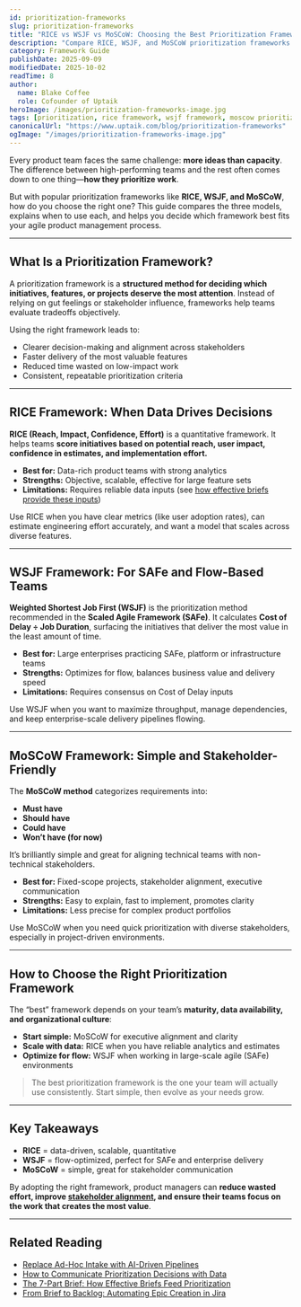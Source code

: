 ```yaml
---
id: prioritization-frameworks
slug: prioritization-frameworks
title: "RICE vs WSJF vs MoSCoW: Choosing the Best Prioritization Framework"
description: "Compare RICE, WSJF, and MoSCoW prioritization frameworks. Learn when to use each model, their advantages, and how to pick the right method for agile product management."
category: Framework Guide
publishDate: 2025-09-09
modifiedDate: 2025-10-02
readTime: 8
author:
  name: Blake Coffee
  role: Cofounder of Uptaik
heroImage: /images/prioritization-frameworks-image.jpg
tags: [prioritization, rice framework, wsjf framework, moscow prioritization, agile prioritization, product-management, frameworks]
canonicalUrl: "https://www.uptaik.com/blog/prioritization-frameworks"
ogImage: "/images/prioritization-frameworks-image.jpg"
---
```


Every product team faces the same challenge: **more ideas than capacity**. The difference between high-performing teams and the rest often comes down to one thing—**how they prioritize work**.

But with popular prioritization frameworks like **RICE, WSJF, and MoSCoW**, how do you choose the right one? This guide compares the three models, explains when to use each, and helps you decide which framework best fits your agile product management process.

---

## What Is a Prioritization Framework?

A prioritization framework is a **structured method for deciding which initiatives, features, or projects deserve the most attention**. Instead of relying on gut feelings or stakeholder influence, frameworks help teams evaluate tradeoffs objectively.  

Using the right framework leads to:  

- Clearer decision-making and alignment across stakeholders  
- Faster delivery of the most valuable features  
- Reduced time wasted on low-impact work  
- Consistent, repeatable prioritization criteria  

---

## RICE Framework: When Data Drives Decisions

**RICE (Reach, Impact, Confidence, Effort)** is a quantitative framework. It helps teams **score initiatives based on potential reach, user impact, confidence in estimates, and implementation effort.**

- **Best for:** Data-rich product teams with strong analytics  
- **Strengths:** Objective, scalable, effective for large feature sets  
- **Limitations:** Requires reliable data inputs (see [how effective briefs provide these inputs](/blog/effective-brief-writing))

Use RICE when you have clear metrics (like user adoption rates), can estimate engineering effort accurately, and want a model that scales across diverse features.  

---

## WSJF Framework: For SAFe and Flow-Based Teams

**Weighted Shortest Job First (WSJF)** is the prioritization method recommended in the **Scaled Agile Framework (SAFe)**. It calculates **Cost of Delay ÷ Job Duration**, surfacing the initiatives that deliver the most value in the least amount of time.  

- **Best for:** Large enterprises practicing SAFe, platform or infrastructure teams  
- **Strengths:** Optimizes for flow, balances business value and delivery speed  
- **Limitations:** Requires consensus on Cost of Delay inputs  

Use WSJF when you want to maximize throughput, manage dependencies, and keep enterprise-scale delivery pipelines flowing.  

---

## MoSCoW Framework: Simple and Stakeholder-Friendly

The **MoSCoW method** categorizes requirements into:  

- **Must have**  
- **Should have**  
- **Could have**  
- **Won’t have (for now)**  

It’s brilliantly simple and great for aligning technical teams with non-technical stakeholders.  

- **Best for:** Fixed-scope projects, stakeholder alignment, executive communication  
- **Strengths:** Easy to explain, fast to implement, promotes clarity  
- **Limitations:** Less precise for complex product portfolios  

Use MoSCoW when you need quick prioritization with diverse stakeholders, especially in project-driven environments.  

---

## How to Choose the Right Prioritization Framework

The “best” framework depends on your team’s **maturity, data availability, and organizational culture**:  

- **Start simple:** MoSCoW for executive alignment and clarity  
- **Scale with data:** RICE when you have reliable analytics and estimates  
- **Optimize for flow:** WSJF when working in large-scale agile (SAFe) environments  

> The best prioritization framework is the one your team will actually use consistently. Start simple, then evolve as your needs grow.

---

## Key Takeaways

- **RICE** = data-driven, scalable, quantitative  
- **WSJF** = flow-optimized, perfect for SAFe and enterprise delivery  
- **MoSCoW** = simple, great for stakeholder communication  

By adopting the right framework, product managers can **reduce wasted effort, improve [stakeholder alignment](/blog/communicating-prioritization-decisions), and ensure their teams focus on the work that creates the most value**.

---

## Related Reading

- [Replace Ad-Hoc Intake with AI-Driven Pipelines](/blog/ai-driven-pipelines)  
- [How to Communicate Prioritization Decisions with Data](/blog/communicating-prioritization-decisions)  
- [The 7-Part Brief: How Effective Briefs Feed Prioritization](/blog/effective-brief-writing)  
- [From Brief to Backlog: Automating Epic Creation in Jira](/blog/jira-automation)  
